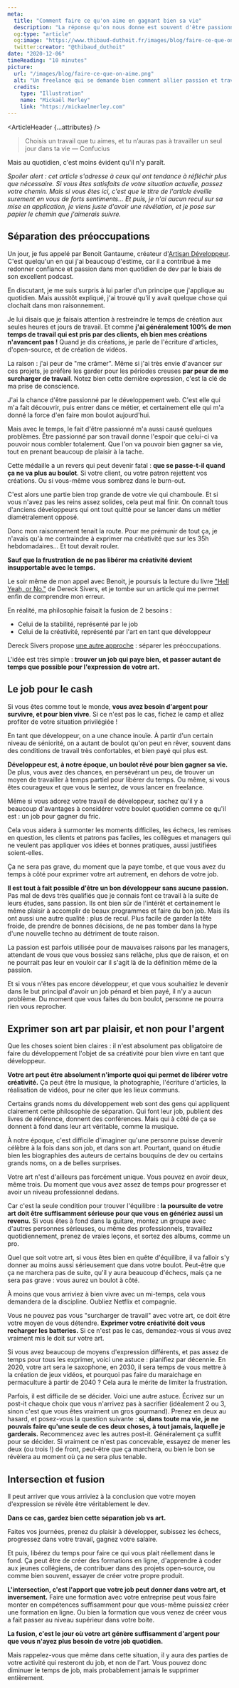 ```yaml
---
meta:
  title: "Comment faire ce qu'on aime en gagnant bien sa vie"
  description: "La réponse qu'on nous donne est souvent d'être passionné par son boulot. Je propose une autre approche."
  og:type: "article"
  og:image: "https://www.thibaud-duthoit.fr/images/blog/faire-ce-que-on-aime.png"
  twitter:creator: "@thibaud_duthoit"
date: "2020-12-06"
timeReading: "10 minutes"
picture:
  url: "/images/blog/faire-ce-que-on-aime.png"
  alt: "Un freelance qui se demande bien comment allier passion et travail..."
  credits:
    type: "Illustration"
    name: "Mickaël Merley"
    link: "https://mickaelmerley.com"
---
```



<ArticleHeader {...attributes} />

<div className="article-content">

> Choisis un travail que tu aimes, et tu n’auras pas à travailler un seul jour dans ta vie — Confucius

Mais au quotidien, c'est moins évident qu'il n'y paraît.

_Spoiler alert : cet article s'adresse à ceux qui ont tendance à réfléchir plus que nécessaire. Si vous êtes satisfaits de votre situation actuelle, passez votre chemin. Mais si vous êtes ici, c'est que le titre de l'article éveille surement en vous de forts sentiments... Et puis, je n'ai aucun recul sur sa mise en application, je viens juste d'avoir une révélation, et je pose sur papier le chemin que j'aimerais suivre._

## Séparation des préoccupations

Un jour, je fus appelé par Benoit Gantaume, créateur d'[Artisan Développeur](https://artisandeveloppeur.fr). C'est quelqu'un en qui j'ai beaucoup d'estime, car il a contribué à me redonner confiance et passion dans mon quotidien de dev par le biais de son excellent podcast.

En discutant, je me suis surpris à lui parler d'un principe que j'applique au quotidien. Mais aussitôt expliqué, j'ai trouvé qu'il y avait quelque chose qui clochait dans mon raisonnement.

Je lui disais que je faisais attention à restreindre le temps de création aux seules heures et jours de travail. Et comme **j'ai généralement 100% de mon temps de travail qui est pris par des clients, eh bien mes créations n'avancent pas !** Quand je dis créations, je parle de l'écriture d'articles, d'open-source, et de création de vidéos.

La raison : j'ai peur de "me crâmer". Même si j'ai très envie d'avancer sur ces projets, je préfère les garder pour les périodes creuses **par peur de me surcharger de travail**. Notez bien cette dernière expression, c'est la clé de ma prise de conscience.

J'ai la chance d'être passionné par le développement web. C'est elle qui m'a fait découvrir, puis entrer dans ce métier, et certainement elle qui m'a donné la force d'en faire mon boulot aujourd'hui.

Mais avec le temps, le fait d'être passionné m'a aussi causé quelques problèmes. Être passionné par son travail donne l'espoir que celui-ci va pouvoir nous combler totalement. Que l'on va pouvoir bien gagner sa vie, tout en prenant beaucoup de plaisir à la tache.

Cette médaille a un revers qui peut devenir fatal : **que se passe-t-il quand ça ne va plus au boulot**. Si votre client, ou votre patron rejettent vos créations. Ou si vous-même vous sombrez dans le burn-out.

C'est alors une partie bien trop grande de votre vie qui chamboule. Et si vous n'avez pas les reins assez solides, cela peut mal finir. On connaît tous d'anciens développeurs qui ont tout quitté pour se lancer dans un métier diamétralement opposé.

Donc mon raisonnement tenait la route. Pour me prémunir de tout ça, je n'avais qu'à me contraindre à exprimer ma créativité que sur les 35h hebdomadaires... Et tout devait rouler.

**Sauf que la frustration de ne pas libérer ma créativité devient insupportable avec le temps.**

Le soir même de mon appel avec Benoit, je poursuis la lecture du livre ["Hell Yeah, or No."](https://sive.rs/n) de Dereck Sivers, et je tombe sur un article qui me permet enfin de comprendre mon erreur.

En réalité, ma philosophie faisait la fusion de 2 besoins :

- Celui de la stabilité, représenté par le job
- Celui de la créativité, représenté par l'art en tant que développeur

Dereck Sivers propose [une autre approche](https://sive.rs/balance) : séparer les préoccupations.

L'idée est très simple : **trouver un job qui paye bien, et passer autant de temps que possible pour l'expression de votre art.**

## Le job pour le cash

Si vous êtes comme tout le monde, **vous avez besoin d'argent pour survivre, et pour bien vivre**. Si ce n'est pas le cas, fichez le camp et allez profiter de votre situation privilégiée !

En tant que développeur, on a une chance inouïe. À partir d'un certain niveau de séniorité, on a autant de boulot qu'on peut en rêver, souvent dans des conditions de travail très confortables, et bien payé qui plus est.

**Développeur est, à notre époque, un boulot rêvé pour bien gagner sa vie.** De plus, vous avez des chances, en persévérant un peu, de trouver un moyen de travailler à temps partiel pour libérer du temps. Ou même, si vous êtes courageux et que vous le sentez, de vous lancer en freelance.

Même si vous adorez votre travail de développeur, sachez qu'il y a beaucoup d'avantages à considérer votre boulot quotidien comme ce qu'il est : un job pour gagner du fric.

Cela vous aidera à surmonter les moments difficiles, les échecs, les remises en question, les clients et patrons pas faciles, les collègues et managers qui ne veulent pas appliquer vos idées et bonnes pratiques, aussi justifiées soient-elles.

Ça ne sera pas grave, du moment que la paye tombe, et que vous avez du temps à côté pour exprimer votre art autrement, en dehors de votre job.

**Il est tout à fait possible d'être un bon développeur sans aucune passion.** Pas mal de devs très qualifiés que je connais font ce travail à la suite de leurs études, sans passion. Ils ont bien sûr de l'intérêt et certainement le même plaisir à accomplir de beaux programmes et faire du bon job. Mais ils ont aussi une autre qualité : plus de recul. Plus facile de garder la tête froide, de prendre de bonnes décisions, de ne pas tomber dans la hype d'une nouvelle techno au détriment de toute raison.

La passion est parfois utilisée pour de mauvaises raisons par les managers, attendant de vous que vous bossiez sans relâche, plus que de raison, et on ne pourrait pas leur en vouloir car il s'agit là de la définition même de la passion.

Et si vous n'êtes pas encore développeur, et que vous souhaitiez le devenir dans le but principal d'avoir un job pénard et bien payé, il n'y a aucun problème. Du moment que vous faites du bon boulot, personne ne pourra rien vous reprocher.

## Exprimer son art par plaisir, et non pour l'argent

Que les choses soient bien claires : il n'est absolument pas obligatoire de faire du développement l'objet de sa créativité pour bien vivre en tant que développeur.

**Votre art peut être absolument n'importe quoi qui permet de libérer votre créativité.** Ça peut être la musique, la photographie, l'écriture d'articles, la réalisation de vidéos, pour ne citer que les lieux communs.

Certains grands noms du développement web sont des gens qui appliquent clairement cette philosophie de séparation. Qui font leur job, publient des livres de référence, donnent des conférences. Mais qui à côté de ça se donnent à fond dans leur art véritable, comme la musique.

À notre époque, c'est difficile d'imaginer qu'une personne puisse devenir célèbre à la fois dans son job, et dans son art. Pourtant, quand on étudie bien les biographies des auteurs de certains bouquins de dev ou certains grands noms, on a de belles surprises.

Votre art n'est d'ailleurs pas forcément unique. Vous pouvez en avoir deux, même trois. Du moment que vous avez assez de temps pour progresser et avoir un niveau professionnel dedans.

Car c'est la seule condition pour trouver l'équilibre : **la poursuite de votre art doit être suffisamment sérieuse pour que vous en génériez aussi un revenu.** Si vous êtes à fond dans la guitare, montez un groupe avec d'autres personnes sérieuses, ou même des professionnels, travaillez quotidiennement, prenez de vraies leçons, et sortez des albums, comme un pro.

Quel que soit votre art, si vous êtes bien en quête d'équilibre, il va falloir s'y donner au moins aussi sérieusement que dans votre boulot. Peut-être que ça ne marchera pas de suite, qu'il y aura beaucoup d'échecs, mais ça ne sera pas grave : vous aurez un boulot à côté.

À moins que vous arriviez à bien vivre avec un mi-temps, cela vous demandera de la discipline. Oubliez Netflix et compagnie.

Vous ne pouvez pas vous "surcharger de travail" avec votre art, ce doit être votre moyen de vous détendre. **Exprimer votre créativité doit vous recharger les batteries.** Si ce n'est pas le cas, demandez-vous si vous avez vraiment mis le doit sur votre art.

Si vous avez beaucoup de moyens d'expression différents, et pas assez de temps pour tous les exprimer, voici une astuce : planifiez par décennie. En 2020, votre art sera le saxophone, en 2030, il sera temps de vous mettre à la création de jeux vidéos, et pourquoi pas faire du maraichage en permaculture à partir de 2040 ? Cela aura le mérite de limiter la frustration.

Parfois, il est difficile de se décider. Voici une autre astuce. Écrivez sur un post-it chaque choix que vous n'arrivez pas à sacrifier (idéalement 2 ou 3, sinon c'est que vous êtes vraiment un gros gourmand). Prenez en deux au hasard, et posez-vous la question suivante : **si, dans toute ma vie, je ne pouvais faire qu'une seule de ces deux choses, à tout jamais, laquelle je garderais.** Recommencez avec les autres post-it. Généralement ça suffit pour se décider. Si vraiment ce n'est pas concevable, essayez de mener les deux (ou trois !) de front, peut-être que ça marchera, ou bien le bon se révèlera au moment où ça ne sera plus tenable.

## Intersection et fusion

Il peut arriver que vous arriviez à la conclusion que votre moyen d'expression se révèle être véritablement le dev.

**Dans ce cas, gardez bien cette séparation job vs art.**

Faites vos journées, prenez du plaisir à développer, subissez les échecs, progressez dans votre travail, gagnez votre salaire.

Et puis, libérez du temps pour faire ce qui vous plait réellement dans le fond. Ça peut être de créer des formations en ligne, d'apprendre à coder aux jeunes collégiens, de contribuer dans des projets open-source, ou comme bien souvent, essayer de créer votre propre produit.

**L'intersection, c'est l'apport que votre job peut donner dans votre art, et inversement.** Faire une formation avec votre entreprise peut vous faire monter en compétences suffisamment pour que vous-même puissiez créer une formation en ligne. Ou bien la formation que vous venez de créer vous a fait passer au niveau supérieur dans votre boite.

**La fusion, c'est le jour où votre art génère suffisamment d'argent pour que vous n'ayez plus besoin de votre job quotidien.**

Mais rappelez-vous que même dans cette situation, il y aura des parties de votre activité qui resteront du job, et non de l'art. Vous pouvez donc diminuer le temps de job, mais probablement jamais le supprimer entièrement.

</div>
